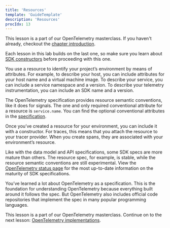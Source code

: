 ```yaml
---
title: 'Resources'
template: 'GuideTemplate'
description: 'Resources'
procIdx: 13
---
```


<Callout variant="course">

This lesson is a part of our OpenTelemetry masterclass. If you haven't already, checkout the [chapter introduction](/opentelemetry-masterclass/fundamentals).

Each lesson in this lab builds on the last one, so make sure you learn about [SDK constructors](/opentelemetry-masterclass/fundamentals/sdk-constructors) before proceeding with this one.

</Callout>

You use a resource to identify your project’s environment by means of attributes. For example, to describe your host, you can include attributes for your host name and a virtual machine image. To describe your service, you can include a service namespace and a version. To describe your telemetry instrumentation, you can include an SDK name and a version.

The OpenTelemetry specification provides resource semantic conventions, like it does for signals. The one and only required conventional attribute for a resource is `service.name`. You can find the optional conventional attributes in the [specification](https://opentelemetry.io/docs/reference/specification/resource/semantic_conventions/#semantic-attributes-with-sdk-provided-default-value).

Once you’ve created a resource for your environment, you can include it with a constructor. For traces, this means that you attach the resource to your tracer provider. When you create spans, they are associated with your environment’s resource.

Like with the data model and API specifications, some SDK specs are more mature than others. The resource spec, for example, is stable, while the resource semantic conventions are still experimental. View the [OpenTelemetry status page](https://opentelemetry.io/status/) for the most up-to-date information on the maturity of SDK specifications.

You’ve learned a lot about OpenTelemetry as a specification. This is the foundation for understanding OpenTelemetry because everything built around it follows the spec. But OpenTelemetry also includes official code repositories that implement the spec in many popular programming languages.

<Callout variant="course">

This lesson is a part of our OpenTelemetry masterclass. Continue on to the next lesson: [OpenTelemetry implementations](/opentelemetry-masterclass/fundamentals/opentelemetry-implementations).

</Callout>
